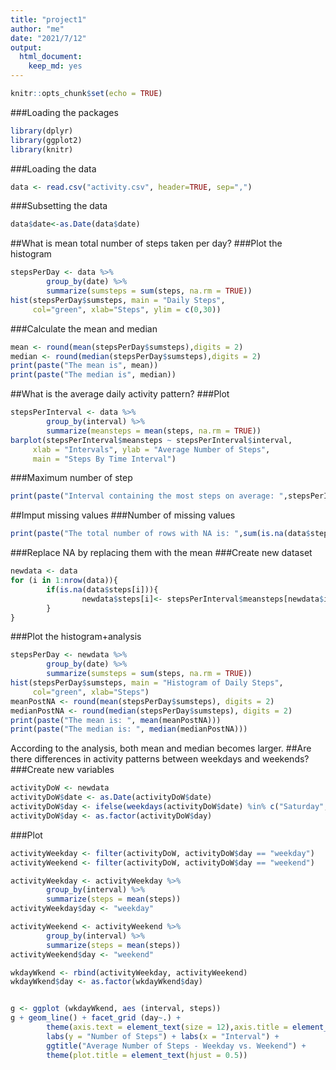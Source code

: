 ---
title: "project1"
author: "me"
date: "2021/7/12"
output: 
  html_document: 
    keep_md: yes
---

```{r setup, include=FALSE}
knitr::opts_chunk$set(echo = TRUE)
```

###Loading the packages
```{r}
library(dplyr)
library(ggplot2)
library(knitr)
```
###Loading the data
```{r}
data <- read.csv("activity.csv", header=TRUE, sep=",")
```
###Subsetting the data
```{r}
data$date<-as.Date(data$date)
```
##What is mean total number of steps taken per day?
###Plot the histogram
```{r}
stepsPerDay <- data %>%
        group_by(date) %>%
        summarize(sumsteps = sum(steps, na.rm = TRUE)) 
hist(stepsPerDay$sumsteps, main = "Daily Steps", 
     col="green", xlab="Steps", ylim = c(0,30))
```
###Calculate the mean and median
```{r}
mean <- round(mean(stepsPerDay$sumsteps),digits = 2)
median <- round(median(stepsPerDay$sumsteps),digits = 2)
print(paste("The mean is", mean))
print(paste("The median is", median))
```
##What is the average daily activity pattern?
###Plot
```{r}
stepsPerInterval <- data %>%
        group_by(interval) %>%
        summarize(meansteps = mean(steps, na.rm = TRUE)) 
barplot(stepsPerInterval$meansteps ~ stepsPerInterval$interval,
     xlab = "Intervals", ylab = "Average Number of Steps",
     main = "Steps By Time Interval")
```
###Maximum number of step
```{r}
print(paste("Interval containing the most steps on average: ",stepsPerInterval$interval[which.max(stepsPerInterval$meansteps)]))
```
##Imput missing values
###Number of missing values
```{r}
print(paste("The total number of rows with NA is: ",sum(is.na(data$steps))))
```
###Replace NA
by replacing them with the mean
###Create new dataset
```{r}
newdata <- data
for (i in 1:nrow(data)){
        if(is.na(data$steps[i])){
                newdata$steps[i]<- stepsPerInterval$meansteps[newdata$interval[i] == stepsPerInterval$interval]
        }
}
```
###Plot the histogram+analysis
```{r}
stepsPerDay <- newdata %>%
        group_by(date) %>%
        summarize(sumsteps = sum(steps, na.rm = TRUE)) 
hist(stepsPerDay$sumsteps, main = "Histogram of Daily Steps", 
     col="green", xlab="Steps")
meanPostNA <- round(mean(stepsPerDay$sumsteps), digits = 2)
medianPostNA <- round(median(stepsPerDay$sumsteps), digits = 2)
print(paste("The mean is: ", mean(meanPostNA)))
print(paste("The median is: ", median(medianPostNA)))
```
According to the analysis, both mean and median becomes larger.
##Are there differences in activity patterns between weekdays and weekends?
###Create new variables
```{r}
activityDoW <- newdata
activityDoW$date <- as.Date(activityDoW$date)
activityDoW$day <- ifelse(weekdays(activityDoW$date) %in% c("Saturday", "Sunday"), "weekend", "weekday")
activityDoW$day <- as.factor(activityDoW$day)
```
###Plot
```{r}
activityWeekday <- filter(activityDoW, activityDoW$day == "weekday")
activityWeekend <- filter(activityDoW, activityDoW$day == "weekend")

activityWeekday <- activityWeekday %>%
        group_by(interval) %>%
        summarize(steps = mean(steps)) 
activityWeekday$day <- "weekday"

activityWeekend <- activityWeekend %>%
        group_by(interval) %>%
        summarize(steps = mean(steps)) 
activityWeekend$day <- "weekend"

wkdayWkend <- rbind(activityWeekday, activityWeekend)
wkdayWkend$day <- as.factor(wkdayWkend$day)


g <- ggplot (wkdayWkend, aes (interval, steps))
g + geom_line() + facet_grid (day~.) + 
        theme(axis.text = element_text(size = 12),axis.title = element_text(size = 14)) + 
        labs(y = "Number of Steps") + labs(x = "Interval") + 
        ggtitle("Average Number of Steps - Weekday vs. Weekend") + 
        theme(plot.title = element_text(hjust = 0.5))
```
